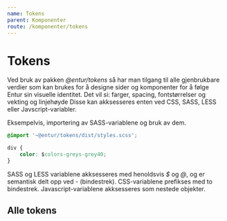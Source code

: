 ```yaml
---
name: Tokens
parent: Komponenter
route: /komponenter/tokens
---
```



# Tokens

Ved bruk av pakken _@entur/tokens_ så har man tilgang til alle gjenbrukbare verdier
som kan brukes for å designe sider og komponenter for å følge Entur sin visuelle identitet.
Det vil si: farger, spacing, fontstørrelser og vekting og linjehøyde
Disse kan akksesseres enten ved CSS, SASS, LESS eller Javscript-variabler.

Eksempelvis, importering av SASS-variablene og bruk av dem.

```CSS
@import '~@entur/tokens/dist/styles.scss';

div {
    color: $colors-greys-grey40;
}
```

SASS og LESS variablene akksesseres med henoldsvis _\$_ og _@_, og er semantisk delt opp ved _-_ (bindestrek).
CSS-variablene prefikses med to bindestrek.
Javascript-variablene akksesseres som nestede objekter.

## Alle tokens
